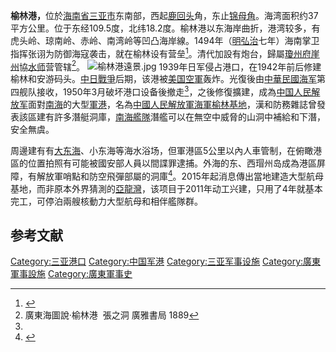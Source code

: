 '''榆林港，'''位於[[海南省|海南省]][[三亚市|三亚市]]东南部，西起[[鹿回头|鹿回头]]角，东止[[锦母角|锦母角]]。海湾面积约37平方公里。位于东经109.5度，北纬18.2度。榆林港以东海岸曲折，港湾较多，有虎头岭、琼南岭、赤岭、南湾岭等凹凸海岸線。1494年（[[明朝|明]][[弘治_(明朝)|弘治]]七年）海南掌卫指挥张诩为防御海寇袭击，就在榆林设有营垒<ref name=":0">{{Cite web|url=http://www.hnszw.org.cn/xiangqing.php?ID=46594|title=海南省志  军事志|accessdate=|author=|date=2010-02-20|publisher=海南省地方志办公室|archive-url=https://web.archive.org/web/20180218210703/http://www.hnszw.org.cn/xiangqing.php?ID=46594|archive-date=2018-02-18|dead-url=yes}}</ref>。清代加設有炮台，歸屬[[琼州府|瓊州府]][[崖州|崖州]]協[[水師|水师]]营管辖<ref>廣東海圖說·榆林港  張之洞 廣雅書局 1889</ref>。
[[File:榆林港遠景.jpg|thumb]]
1939年日军侵占港口，在1942年前后修建榆林和安游码头。[[中国抗日战争|中日戰爭]]后期，该港被[[美国空军|美国空軍]]轰炸。光復後由[[中華民國海軍|中華民國海军]]第四舰队接收，1950年3月破坏港口设备後撤走<ref name=":0" />，之後修復擴建，成為[[中国人民解放军|中国人民解放军]]面對[[南海|南海]]的大型[[軍港|軍港]]，名為[[中国人民解放军海军榆林基地|中國人民解放軍海軍榆林基地]]，漢和防務雜誌曾發表該區建有許多潛艇洞庫，[[中国人民解放军南部战区海军|南海艦隊]]潛艦可以在無空中威脅的山洞中補給和下潛，安全無虞。

周邊建有有[[大东海|大东海]]、小东海等海水浴场，但軍港區5公里以內人車管制，在俯瞰港區的位置拍照有可能被國安部人員以間諜罪逮捕。外海的东、西瑁州岛成為港區屏障，有解放軍哨點和防空飛彈部屬的洞庫<ref>{{Cite web |url=http://m.budui.com/jsnews/82e77c91.html |title=南海航母基地完工 |accessdate=2015-08-03 |archive-date=2016-02-27 |archive-url=https://web.archive.org/web/20160227080702/http://m.budui.com/jsnews/82e77c91.html |dead-url=yes }}</ref>。2015年起消息傳出當地建造大型航母基地，而非原本外界猜測的[[亚龙湾|亞龍灣]]，该项目于2011年动工兴建，只用了4年就基本完工，可停泊兩艘核動力大型航母和相伴艦隊群。

== 参考文献 ==
{{Reflist}}

[[Category:三亚港口|Category:三亚港口]]
[[Category:中国军港|Category:中国军港]]
[[Category:三亚军事设施|Category:三亚军事设施]]
[[Category:廣東軍事設施|Category:廣東軍事設施]]
[[Category:廣東軍事史|Category:廣東軍事史]]